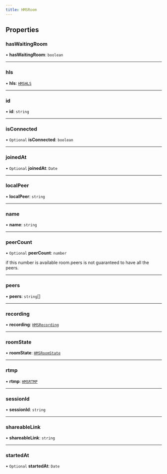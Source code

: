 ```yaml
---
title: HMSRoom
---
```


## Properties

### hasWaitingRoom

• **hasWaitingRoom**: `boolean`

---

### hls

• **hls**: [`HMSHLS`](/api-reference/javascript/v2/interfaces/HMSHLS)

---

### id

• **id**: `string`

---

### isConnected

• `Optional` **isConnected**: `boolean`

---

### joinedAt

• `Optional` **joinedAt**: `Date`

---

### localPeer

• **localPeer**: `string`

---

### name

• **name**: `string`

---

### peerCount

• `Optional` **peerCount**: `number`

if this number is available room.peers is not guaranteed to have all the peers.

---

### peers

• **peers**: `string`[]

---

### recording

• **recording**: [`HMSRecording`](/api-reference/javascript/v2/interfaces/HMSRecording)

---

### roomState

• **roomState**: [`HMSRoomState`](/api-reference/javascript/v2/enums/HMSRoomState)

---

### rtmp

• **rtmp**: [`HMSRTMP`](/api-reference/javascript/v2/interfaces/HMSRTMP)

---

### sessionId

• **sessionId**: `string`

---

### shareableLink

• **shareableLink**: `string`

---

### startedAt

• `Optional` **startedAt**: `Date`
